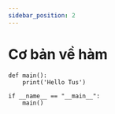 ```yaml
---
sidebar_position: 2
---
```


# Cơ bản về hàm

```python3
def main():
    print('Hello Tus')

if __name__ == "__main__":
    main()
```
